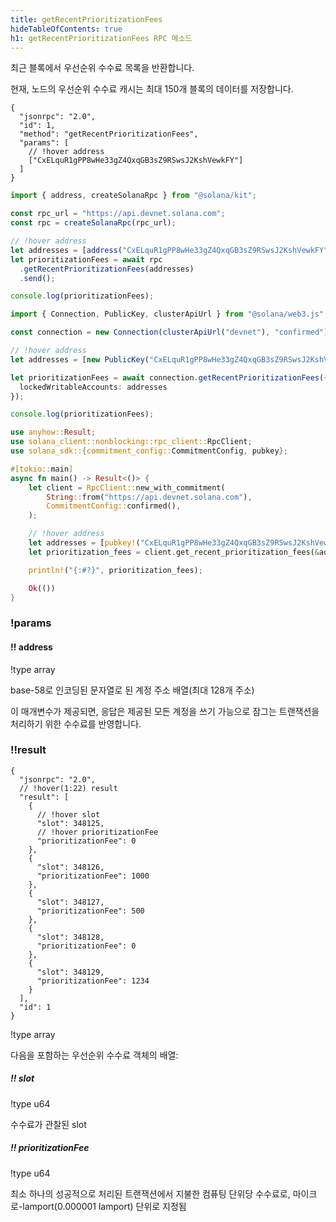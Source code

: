 ```yaml
---
title: getRecentPrioritizationFees
hideTableOfContents: true
h1: getRecentPrioritizationFees RPC 메소드
---
```


최근 블록에서 우선순위 수수료 목록을 반환합니다.

<Callout type="info">
  현재, 노드의 우선순위 수수료 캐시는 최대 150개 블록의 데이터를 저장합니다.
</Callout>

<APIMethod>

```jsonc !!request curl
{
  "jsonrpc": "2.0",
  "id": 1,
  "method": "getRecentPrioritizationFees",
  "params": [
    // !hover address
    ["CxELquR1gPP8wHe33gZ4QxqGB3sZ9RSwsJ2KshVewkFY"]
  ]
}
```

```ts !!request title="Kit"
import { address, createSolanaRpc } from "@solana/kit";

const rpc_url = "https://api.devnet.solana.com";
const rpc = createSolanaRpc(rpc_url);

// !hover address
let addresses = [address("CxELquR1gPP8wHe33gZ4QxqGB3sZ9RSwsJ2KshVewkFY")];
let prioritizationFees = await rpc
  .getRecentPrioritizationFees(addresses)
  .send();

console.log(prioritizationFees);
```

```ts !!request title="web3.js"
import { Connection, PublicKey, clusterApiUrl } from "@solana/web3.js";

const connection = new Connection(clusterApiUrl("devnet"), "confirmed");

// !hover address
let addresses = [new PublicKey("CxELquR1gPP8wHe33gZ4QxqGB3sZ9RSwsJ2KshVewkFY")];

let prioritizationFees = await connection.getRecentPrioritizationFees({
  lockedWritableAccounts: addresses
});

console.log(prioritizationFees);
```

```rs !!request title="Rust"
use anyhow::Result;
use solana_client::nonblocking::rpc_client::RpcClient;
use solana_sdk::{commitment_config::CommitmentConfig, pubkey};

#[tokio::main]
async fn main() -> Result<()> {
    let client = RpcClient::new_with_commitment(
        String::from("https://api.devnet.solana.com"),
        CommitmentConfig::confirmed(),
    );

    // !hover address
    let addresses = [pubkey!("CxELquR1gPP8wHe33gZ4QxqGB3sZ9RSwsJ2KshVewkFY")];
    let prioritization_fees = client.get_recent_prioritization_fees(&addresses).await?;

    println!("{:#?}", prioritization_fees);

    Ok(())
}
```

### !params

#### !! address

!type array

base-58로 인코딩된 문자열로 된 계정 주소 배열(최대 128개 주소)

<Callout type="info">
  이 매개변수가 제공되면, 응답은 제공된 모든 계정을 쓰기 가능으로 잠그는
  트랜잭션을 처리하기 위한 수수료를 반영합니다.
</Callout>

### !!result

```jsonc !response
{
  "jsonrpc": "2.0",
  // !hover(1:22) result
  "result": [
    {
      // !hover slot
      "slot": 348125,
      // !hover prioritizationFee
      "prioritizationFee": 0
    },
    {
      "slot": 348126,
      "prioritizationFee": 1000
    },
    {
      "slot": 348127,
      "prioritizationFee": 500
    },
    {
      "slot": 348128,
      "prioritizationFee": 0
    },
    {
      "slot": 348129,
      "prioritizationFee": 1234
    }
  ],
  "id": 1
}
```

!type array

다음을 포함하는 우선순위 수수료 객체의 배열:

##### !! slot

!type u64

수수료가 관찰된 slot

##### !! prioritizationFee

!type u64

최소 하나의 성공적으로 처리된 트랜잭션에서 지불한 컴퓨팅 단위당 수수료로,
마이크로-lamport(0.000001 lamport) 단위로 지정됨

</APIMethod>
